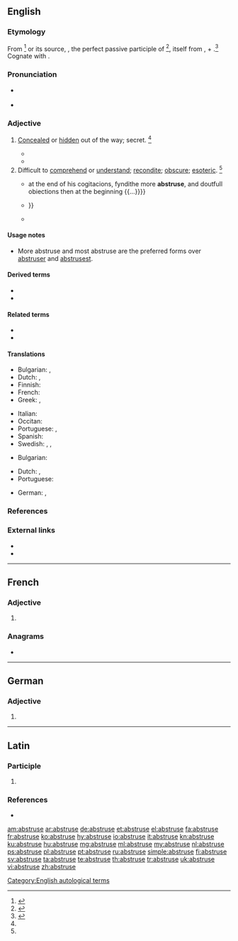 ==English==

===Etymology===
From {{etyl|fr|en}} {{m|fr|abstrus}}<ref name=SOED>{{R:SOED5|page=10}}</ref> or its source, {{etyl|la|en}} {{m|la|abstrūsus||hidden, concealed}}, the perfect passive participle of {{m|la|abstrūdō||conceal, to push away}}<ref name=WI3>{{R:MW3 1976|page=8}}</ref>, itself from {{m|la|ab}}, {{m|la|abs||away}} + {{m|la|trūdō||thrust, push}}.<ref name=RHD>{{R:RHCD|page=7}}</ref> Cognate with {{etyl|de|en}} {{m|de|abstrus}}.

===Pronunciation===
* {{a|RP}} {{IPA|/əbˈstruːs/|lang=en}}
* {{a|US}} {{IPA|/æbˈstrus/|/əbˈstrus/|lang=en}}

===Adjective===
{{en-adj|er|more}}

# {{lb|en|obsolete}} [[conceal|Concealed]] or [[hidden]] out of the way; secret. {{defdate|Attested from the late 16<sup>th</sup> century until the mid 18<sup>th</sup> century.}}<ref name=SOED/>
#* {{quote-book|year=1612|author=Thomas Shelton|type=translation|by=Miguel de Cervantes|title=The History of the Valorous and Wittie Knight-Errant Don-Quixote of the Mancha|section=part 4|chapter=15|page=500|passage=O who is he that could carrie newes to our olde father, that thou wert but aliue, although thou wert hidden in the most '''abstruse''' dungeons of Barbarie; for his riches, my brothers and mine would fetch thee from thence.}}
#* {{quote-book|year=1667|author=[[w:Milton|John Milton]]|title=Paradise Lost|passage=The eternal eye whose sight discerns '''abstrusest''' thoughts.}}
# Difficult to [[comprehend]] or [[understand]]; [[recondite]]; [[obscure]]; [[esoteric]]. {{defdate|First attested in the late 16<sup>th</sup> century.}}<ref name=SOED/>
#* {{quote-book|year=1548|author=Bishop John Hooper|title=A Declaration of the Ten Holy Comaundementes of Almygthye God|chapter=Curiosity|page=218|passage={{...}} at the end of his cogitacions, fyndithe more '''abstruse''', and doutfull obiections then at the beginning {{...}}}}
#* {{quote-book|year=1748|author=David Hume|title=Enquiries concerning the human understanding and concerning the principles of moral.|publisher=London: Oxford University Press|year_published=1973|section=13|passage=It is certain that the easy and obvious philosophy will always, with the generality of mankind, have the preference above the accurate and '''abstruse'''; {{...}}}}
#* {{quote-book|year=1855|author=[[w:Henry Hart Milman|Henry Hart Milman]]|title=History of Latin Christianity|passage=Profound and '''abstruse''' topics.}}

====Usage notes====
* More abstruse and most abstruse are the preferred forms over [[abstruser]] and [[abstrusest]].

====Derived terms====
* {{l|en|abstrusely}}
* {{l|en|abstruseness}}

====Related terms====
* {{l|en|abstrude}}
* {{l|en|abstrusion}}

====Translations====
{{trans-top|difficult to comprehend}}
* Bulgarian: {{t+|bg|неясен}}, {{t|bg|труден за разбиране}}
* Dutch: {{t|nl|onbevattelijk}}, {{t+|nl|ondoorgrondelijk}}
* Finnish: {{t|fi|vaikeaselkoinen}}
* French: {{t+|fr|abstrus}}
* Greek: {{t+|el|δυσνόητος|m}}, {{t+|el|ασαφής|m}}
{{trans-mid}}
* Italian: {{t+|it|astruso}}
* Occitan: {{t|oc|abstrús}}
* Portuguese: {{t+|pt|abstruso|m}}, {{t+|pt|abstruso}}
* Spanish: {{t+|es|abstruso|m}}
* Swedish: {{t+|sv|svårfattlig}}, {{t+|sv|dunkel}}, {{t+|sv|abstrus}}
{{trans-bottom}}

{{trans-top|concealed}}
* Bulgarian: {{t+|bg|скрит}}
{{trans-mid}}
* Dutch: {{t+|nl|verborgen}}, {{t|nl|versluierd}}
* Portuguese: {{t+|pt|abstruso}}
{{trans-bottom}}

{{checktrans-top}}
* German: {{t-check|de|abstrus}}, {{t-check|de|unfaßbar}}
{{trans-bottom}}

===References===
<references/>

===External links===
* {{R:Webster 1913}}
* {{R:Century 1911}}

----

==French==

===Adjective===
{{fr-adj-form}}

# {{feminine singular of|abstrus|lang=fr}}

===Anagrams===
* {{l|fr|arbustes}}

----

==German==

===Adjective===
{{head|de|adjective form}}

# {{de-inflected form of|abstrus}}

----

==Latin==

===Participle===
{{la-part-form|abstrūse}}

# {{inflection of|abstrūsus||voc|m|s|lang=la}}

===References===
* {{R:L&S}}

[[Category:English autological terms]]

[[am:abstruse]]
[[ar:abstruse]]
[[de:abstruse]]
[[et:abstruse]]
[[el:abstruse]]
[[fa:abstruse]]
[[fr:abstruse]]
[[ko:abstruse]]
[[hy:abstruse]]
[[io:abstruse]]
[[it:abstruse]]
[[kn:abstruse]]
[[ku:abstruse]]
[[hu:abstruse]]
[[mg:abstruse]]
[[ml:abstruse]]
[[my:abstruse]]
[[nl:abstruse]]
[[ps:abstruse]]
[[pl:abstruse]]
[[pt:abstruse]]
[[ru:abstruse]]
[[simple:abstruse]]
[[fi:abstruse]]
[[sv:abstruse]]
[[ta:abstruse]]
[[te:abstruse]]
[[th:abstruse]]
[[tr:abstruse]]
[[uk:abstruse]]
[[vi:abstruse]]
[[zh:abstruse]]